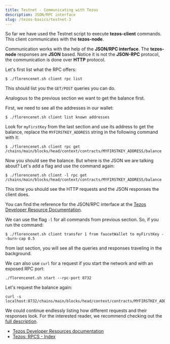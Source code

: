 ```yaml
---
title: Testnet - Communicating with Tezos
description: JSON/RPC interface
slug: /tezos-basics/testnet-3
---
```



So far we have used the Testnet script to execute **tezos-client** commands. This client communicates with the **tezos-node**.

Communication works with the help of the **JSON/RPC interface**. The **tezos-node** responses are **JSON** based. Notice it is not the **JSON-RPC** protocol, the communication is done over **HTTP** protocol.

Let's first list what the RPC offers:

```
$ ./florencenet.sh client rpc list
```

This should list you the `GET/POST` queries you can do. 

Analogous to the previous section we want to get the balance first.

First, we need to see all the addresses in our wallet:

```
$ ./florencenet.sh client list known addresses
```

Look for `myFirstKey` from the last section and use its address to get the balance, replace the `MYFIRSTKEY_ADDRESS` string in the following command with it:

```
$ ./florencenet.sh client rpc get /chains/main/blocks/head/context/contracts/MYFIRSTKEY_ADDRESS/balance
```

Now you should see the balance. But where is the JSON we are talking about? Let's add a flag and use the command again:

```
$ ./florencenet.sh client -l rpc get /chains/main/blocks/head/context/contracts/MYFIRSTKEY_ADDRESS/balance
```

This time you should see the HTTP requests and the JSON responses the client does. 

<HighlightBox type="tip">

You can find the reference for the JSON/RPC interface at the [Tezos Developer Resource Documentation](https://tezos.gitlab.io/api/rpc.html).

</HighlightBox>

We can use the flag `-l` for all commands from previous section. So, if you run the command:

```
$ ./florencenet.sh client transfer 1 from faucetWallet to myFirstKey --burn-cap 0.5
```

from last section, you will see all the queries and responses traveling in the background. 

We can also use `curl` for a request 
if you start the network and with an exposed RPC port:

```
./florencenet.sh start --rpc-port 8732
```

Let's request the balance again:

```
curl -s localhost:8732/chains/main/blocks/head/context/contracts/MYFIRSTKEY_ADDRESS/balance
```

<HighlightBox type="tip">

We could continue endlessly listing how different requests and their responses look. For the interested reader, we recommend checking out the [full description](https://tezos.gitlab.io/007/rpc.html).

</HighlightBox>

<HighlightBox type="reading">

* [Tezos Developer Resources documentation](https://tezos.gitlab.io/008/rpc.html)
* [Tezos: RPCS - Index](https://tezos.gitlab.io/007/rpc.html)

</HighlightBox>
